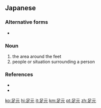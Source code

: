 ==Japanese==
{{ja-kanjitab|あし|もと|yomi=kun}}

===Alternative forms===
* {{l/ja|足下}}

===Noun===
{{ja-noun|あしもと}}
# the area around the feet
# people or situation surrounding a person
#: {{ja-usex|'''足元'''が危ない。|'''あしもと''' が あぶない。|They may or may not have the support from their base.}}

===References===
* {{R:Kojien}}
* {{R:Shogakukan}}

[[ko:足元]]
[[hi:足元]]
[[it:足元]]
[[km:足元]]
[[pt:足元]]
[[zh:足元]]